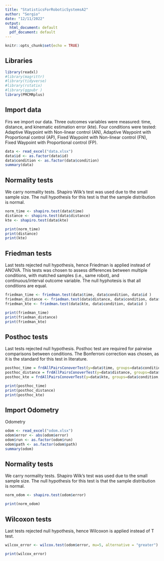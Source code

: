 ```yaml
---
title: "StatisticsForRoboticSystemsA2"
author: "Sergio"
date: "12/11/2022"
output:
  html_document: default
  pdf_document: default
---
```


```r
knitr::opts_chunk$set(echo = TRUE)
```

## Libraries

```r
library(readxl)
#library(magrittr)
#library(tidyverse)
#library(rstatix)
#library(ggpubr )
library(PMCMRplus)
```

## Import data

Firs we import our data. Three outcomes variables were measured: time, distance, and kinematic estimation error (kte). Four conditions were tested: Adaptive Waypoint with Non-linear control (AN), Adaptive Waypoint with Proportional control (AP), Fixed Waypoint with Non-linear control (FN), Fixed Waypoint with Proportional control (FP).

```r
data <- read_excel("data.xlsx")
data$id <- as.factor(data$id)
data$condition <- as.factor(data$condition)
summary(data)
```

## Normality tests
We carry normality tests. Shapiro Wilk's test was used due to the small sample size. The null hypothesis for this test is that the sample distribution is normal.

```r
norm_time <- shapiro.test(data$time)
distance <- shapiro.test(data$distance)
kte <- shapiro.test(data$kte)

print(norm_time)
print(distance)
print(kte)
```

## Friedman tests
Last tests rejected null hypothesis, hence Friedman is applied instead of ANOVA. This tests was chosen to assess differences between multiple conditions, with matched samples (i.e., same robot), and continuous/interval outcome variable. The null hyphotesis is that all conditions are equal.

```r
friedman_time <- friedman.test(data$time, data$condition, data$id )
friedman_distance <- friedman.test(data$distance, data$condition, data$id )
friedman_kte <- friedman.test(data$kte, data$condition, data$id )

print(friedman_time)
print(friedman_distance)
print(friedman_kte)
```

## Posthoc tests
Last tests rejected null hypothesis. Posthoc test are required for pairwise comparisons between conditions. The Bonferroni correction was chosen, as it is the standard for this test in literature.

```r
posthoc_time = frdAllPairsConoverTest(y=data$time, groups=data$condition, blocks=data$id, p.adjust="bonferroni")
posthoc_distance = frdAllPairsConoverTest(y=data$distance, groups=data$condition, blocks=data$id, p.adjust="bonferroni")
posthoc_kte = frdAllPairsConoverTest(y=data$kte, groups=data$condition, blocks=data$id, p.adjust="bonferroni")

print(posthoc_time)
print(posthoc_distance)
print(posthoc_kte)
```

## Import Odometry
Odometry

```r
odom <- read_excel("odom.xlsx")
odom$error <- abs(odom$error) 
odom$run <- as.factor(odom$run)
odom$path <- as.factor(odom$path)
summary(odom)
```

## Normality tests
We carry normality tests. Shapiro Wilk's test was used due to the small sample size. The null hypothesis for this test is that the sample distribution is normal.

```r
norm_odom <- shapiro.test(odom$error)

print(norm_odom)
```

## Wilcoxon tests
Last tests rejected null hypothesis, hence Wilcoxon is applied instead of T test.

```r
wilcox_error <- wilcox.test(odom$error, mu=5, alternative = "greater")

print(wilcox_error)

```
